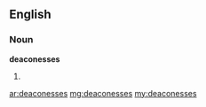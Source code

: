 ==English==

===Noun===
'''deaconesses'''

# {{plural of|deaconess}}

[[ar:deaconesses]]
[[mg:deaconesses]]
[[my:deaconesses]]